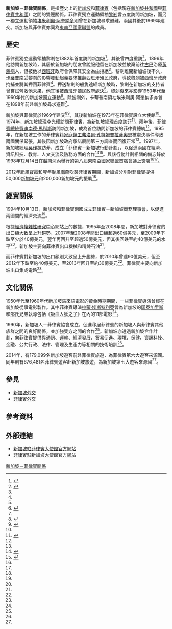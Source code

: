 {{Infobox bilateral relations|新加坡－菲律賓|Philippines|Singapore|filetype=svg}}
'''新加坡－菲律賓關係'''，是指歷史上的[[新加坡歷史|新加坡]]和[[菲律賓歷史|菲律賓]]（包括現在[[新加坡共和國|新加坡共和國]]與[[菲律賓共和國|菲律賓共和國]]）之間的雙邊關係。菲律賓獨立運動領袖[[黎剎|黎剎]]曾五度訪問新加坡，而另一獨立運動領袖[[埃米利奧·阿奎納多|埃米利奧·阿奎納多]]則曾在新加坡尋求避難。兩國其後於1969年建交。新加坡與菲律賓亦同為[[東南亞國家聯盟|東南亞國家聯盟]]的成員。
==歷史==
菲律賓獨立運動領袖黎剎在1882年首度訪問新加坡<ref name=nlb>{{cite web|url=http://eresources.nlb.gov.sg/infopedia/articles/SIP_1642_2010-01-31.html|title=José Rizal|publisher=National Library Singapore|accessdate=2016-11-13|archive-date=2020-08-09|archive-url=https://web.archive.org/web/20200809053210/https://eresources.nlb.gov.sg/infopedia/articles/SIP_1642_2010-01-31.html|dead-url=no}}</ref>，其後曾四度重訪<ref name=inquirer>{{cite news|url=http://opinion.inquirer.net/5476/philippine-history-in-singapore|title=Philippine history in Singapore|first=Ambeth R.|last=Ocampo|publisher=Philippine Daily Inquirer|date=2011-05-27|accessdate=2016-11-13|archive-date=2019-11-29|archive-url=https://web.archive.org/web/20191129204732/https://opinion.inquirer.net/5476/philippine-history-in-singapore|dead-url=no}}</ref>。1896年他訪問新加坡時，其居於新加坡的朋友曾說服他留在新加坡並放棄前往[[古巴|古巴]]治療[[黃熱病|黃熱病]]人，但被他以[[西班牙|西班牙]]政府會保障其安全為由拒絕<ref name=nlb />。黎剎離開新加坡後不久，[[卡蒂普南|卡蒂普南]]受黎剎的影響發動起義要求推翻西班牙殖民政府，導致黎剎被西班牙政府拘捕並將其押回菲律賓<ref name=nlb />。押送黎剎的船隻途經新加坡時，黎剎在新加坡的支持者曾嘗試營救他未果，他其後被西班牙殖民政府處決<ref name=nlb />。黎剎後來亦影響1950年代至1960年代的新加坡獨立運動<ref name=toc>{{cite web|url=http://www.theonlinecitizen.com/2014/04/26/the-filipinos-who-made-singapore-singapore/|title=The Filipinos who made Singapore, Singapore|date=2014-04-26|accessdate=2016-11-13|publisher=The Online Citizen|archive-date=2019-12-02|archive-url=https://web.archive.org/web/20191202051922/https://www.theonlinecitizen.com/2014/04/26/the-filipinos-who-made-singapore-singapore/|dead-url=yes}}</ref>。除黎剎外，卡蒂普南領袖埃米利奧·阿奎納多亦曾在1898年前赴新加坡尋求避難<ref name=inquirer />。

新加坡與菲律賓於1969年建交<ref name=rappler>{{cite news|url=http://www.rappler.com/newsbreak/iq/65712-in-numbers-ph-singapore-relations|title=In Numbers: PH-Singapore relations|first=Aljohn|last=De Leon|date=2014-08-09|accessdate=2016-11-13|publisher=Rappler|archive-date=2019-12-03|archive-url=https://web.archive.org/web/20191203133042/https://www.rappler.com/newsbreak/iq/65712-in-numbers-ph-singapore-relations|dead-url=no}}</ref><ref name=sdh>{{cite book|title=Singapore Diplomatic Handbook|author=Usa International Business Publications|publisher=International Business Publications, USA|location=Washington, DC|year=2008}}</ref>，其後新加坡在1973年在菲律賓設立大使館<ref name=rappler />。1974年，[[新加坡總理|新加坡總理]][[李光耀|李光耀]]訪問菲律賓，為新加坡總理首度訪菲<ref>{{cite news|url=http://opinion.inquirer.net/12827/lee-kuan-yew-on-philippines|title=Lee Kuan Yew on Philippines|first=Ramon J.|last=Farolan|publisher=Philippine Daily Inquirer|date=2011-09-26|accessdate=2016-11-13|archive-date=2021-02-27|archive-url=https://web.archive.org/web/20210227145155/https://opinion.inquirer.net/12827/lee-kuan-yew-on-philippines|dead-url=no}}</ref>。兩年後，[[菲律賓總統|菲律賓總統]][[費迪南德·馬科斯|費迪南德·馬科斯]]訪問新加坡，成為首位訪問新加坡的菲律賓總統<ref name=rappler />。1995年，在新加坡工作的菲律賓籍[[外籍家庭傭工|家庭傭工]][[弗洛爾·孔特姆普拉蒂奧恩|弗洛爾·孔特姆普拉蒂奧恩]]被處決事件導致兩國關係緊張，其後因新加坡政府承諾展開第三方調查而回復正常<ref name=rappler />。1997年，新加坡總理[[吳作棟|吳作棟]]訪菲，成立「菲律賓－新加坡行動計劃」，以促進兩國在經濟、資訊科技、教育、人文交流及防務方面的合作<ref>{{cite web|url=https://www.mfa.gov.sg/content/mfa/countries_and_region/southeast_asia/philippines.html|title=Philippines|date=2016-10|accessdate=2016-11-13|publisher=Ministry of Foreign Affairs, Singapore|archive-date=2019-08-27|archive-url=https://web.archive.org/web/20190827081250/https://www.mfa.gov.sg/content/mfa/countries_and_region/southeast_asia/philippines.html|dead-url=no}}</ref><ref name=nas>{{cite web|url=http://www.nas.gov.sg/archivesonline/speeches/view-html?filename=1998121405.htm|publisher=National Archives of Singapore|title=Ministry of Foreign Affairs Press Statement: Philippines-Singapore Action Plan, 14 Dec 98|date=1998-12-14|accessdate=2016-11-13|archive-url=https://web.archive.org/web/20190123185005/http://www.nas.gov.sg/archivesonline/speeches/view-html?filename=1998121405.htm|archive-date=2019-01-23|dead-url=yes}}</ref>。與該行動計劃相關的備忘錄於1998年12月14日在[[越南|越南]][[河內|河內]]舉行的第八屆東南亞國家聯盟首腦會議上簽署<ref name=nas /><ref name=sdh />。

2012年[[颱風寶霞_(2012年)|颱風寶霞]]和翌年[[颱風海燕_(2013年)|颱風海燕]]吹襲菲律賓期間，新加坡分別對菲律賓提供50,000[[新加坡元|新加坡元]]和200,000新加坡元的援助<ref name=rappler />。

==經貿關係==
{{Gallery
|title=新加坡與菲律賓貿易（1995年至2014年）
|width=350
|height=125
|align=center
|lines=1
|File:新加坡出口到菲律賓.svg|新加坡到菲律賓的出口貿易<ref name=tradea>{{cite web|author1=Alexander Simoes|title=What does 新加坡 export to 菲律宾? (1995-2014)|url=http://atlas.media.mit.edu/zh/visualize/stacked/hs92/export/sgp/phl/show/1995.2014/|website=Observatory of Economic Complexity|accessdate=|archive-date=2019-01-23|archive-url=https://web.archive.org/web/20190123185006/https://atlas.media.mit.edu/zh/visualize/stacked/hs92/export/sgp/phl/show/1995.2014/|dead-url=no}}</ref>
|File:菲律賓出口到新加坡.svg|菲律賓到新加坡的出口貿易<ref name=tradeb>{{cite web|author1=Alexander Simoes|title=What does 菲律宾 export to 新加坡? (1995-2014)|url=http://atlas.media.mit.edu/zh/visualize/stacked/hs92/export/phl/sgp/show/1995.2014/|website=Observatory of Economic Complexity|accessdate=|archive-date=2019-01-23|archive-url=https://web.archive.org/web/20190123185006/https://atlas.media.mit.edu/zh/visualize/stacked/hs92/export/phl/sgp/show/1995.2014/|dead-url=no}}</ref>
}}
1994年10月13日，新加坡和菲律賓兩國成立菲律賓－新加坡商務理事會，以促進兩國間的經濟交流<ref name=sdh />。

根據[[經濟複雜性研究中心|經濟複雜性研究中心]]網站上的數據，1995年至2008年間，新加坡對菲律賓的出口額大致呈上升趨勢，2007年至2008年間出口額超過60億美元，至2009年下跌至少於40億美元，翌年再回升至超過50億美元，但其後回跌至約40億美元的水平<ref name=tradea />。新加坡主要向菲律賓出口機械和精煉石油<ref name=tradea />。

而菲律賓對新加坡的出口額則大致呈上升趨勢，於2010年曾達90億美元，但至2012年下跌至約40億美元，至2013年回升至約30億美元<ref name=tradeb />。菲律賓主要向新加坡出口集成電路<ref name=tradeb />。

==文化關係==
1950年代至1960年代新加坡馬來語電影的黃金時期期間，一些菲律賓導演曾經在新加坡從事電影製作。其中菲律賓導演[[拉蒙·埃斯特利亞|拉蒙·埃斯特利亞]]曾為新加坡的[[國際電影懋業|国泰加里斯]]和[[邵氏兄弟|邵氏兄弟]]執導包括《[[吸血人妖之子|吸血人妖之子]]》在內的11部電影<ref name=toc />。

1990年，新加坡人－菲律賓協會成立，促進移居菲律賓的新加坡人與菲律賓其他族群之間的良好關係，並加強雙方之間的合作<ref name=rappler />。新加坡亦透過新加坡合作計劃，向菲律賓提供與通訊、運輸、經濟發展、貿易促進、環境、保健、資訊科技、金融、公共行政、法律、管理及生產力等相關的技術培訓<ref name=sdh />。

2014年，有179,099名新加坡遊客前赴菲律賓旅遊，為菲律賓第六大遊客來源國。同年則有676,481名菲律賓遊客赴新加坡旅遊，為新加坡第七大遊客來源國<ref name=rappler />。

==參見==
*[[新加坡外交|新加坡外交]]
*[[菲律賓外交|菲律賓外交]]
==參考資料==
{{reflist|2}}
==外部連結==
*[https://www.mfa.gov.sg/content/mfa/overseasmission/manila.html 新加坡駐菲律賓大使館官方網站] {{Wayback|url=https://www.mfa.gov.sg/content/mfa/overseasmission/manila.html |date=20181113140623 }}
*[https://www.philippine-embassy.org.sg/ 菲律賓駐新加坡大使館官方網站] {{Wayback|url=https://www.philippine-embassy.org.sg/ |date=20210223062302 }}
{{新加坡外交}}
{{菲律賓外交}}
[[Category:新加坡－菲律賓關係|]]